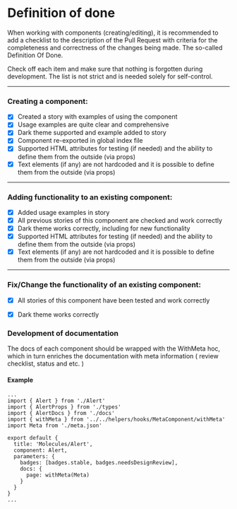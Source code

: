 
<Meta title="Docs/Definition of done" />

# Definition of done

When working with components (creating/editing), it is recommended to add a checklist to the description of the Pull Request with criteria for the completeness and correctness of the changes being made.
The so-called Definition Of Done.

Check off each item and make sure that nothing is forgotten during development.
The list is not strict and is needed solely for self-control.

---

### Creating a component:

- [x] Created a story with examples of using the component
- [x] Usage examples are quite clear and comprehensive
- [x] Dark theme supported and example added to story
- [x] Component re-exported in global index file
- [x] Supported HTML attributes for testing (if needed) and the ability to define them from the outside (via props)
- [x] Text elements (if any) are not hardcoded and it is possible to define them from the outside (via props)

---

### Adding functionality to an existing component:

- [x] Added usage examples in story
- [x] All previous stories of this component are checked and work correctly
- [x] Dark theme works correctly, including for new functionality
- [x] Supported HTML attributes for testing (if needed) and the ability to define them from the outside (via props)
- [x] Text elements (if any) are not hardcoded and it is possible to define them from the outside (via props)

---

### Fix/Change the functionality of an existing component:

- [x] All stories of this component have been tested and work correctly
- [x] Dark theme works correctly


### Development of documentation

The docs of each component should be wrapped with the WithMeta hoc, which in turn enriches the documentation with meta information ( review checklist, status and etc. )

#### Example

```
...
import { Alert } from './Alert'
import { AlertProps } from './types'
import { AlertDocs } from './docs'
import { withMeta } from '../../helpers/hooks/MetaComponent/withMeta'
import Meta from './meta.json'

export default {
  title: 'Molecules/Alert',
  component: Alert,
  parameters: {
    badges: [badges.stable, badges.needsDesignReview],
    docs: {
      page: withMeta(Meta)
    }
  }
}
...
```



